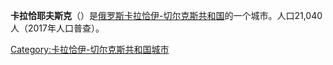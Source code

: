 {{expand language|time=2017-07-23T15:14:49+00:00 }}
'''卡拉恰耶夫斯克'''（{{lang-ru|Карача́евск}}）是[[俄罗斯|俄罗斯]][[卡拉恰伊-切尔克斯共和国|卡拉恰伊-切尔克斯共和国]]的一个城市。人口21,040人（2017年人口普查）。

{{卡拉恰伊-切爾克斯共和國行政區劃}}

[[Category:卡拉恰伊-切尔克斯共和国城市|Category:卡拉恰伊-切尔克斯共和国城市]]


{{Russia-geo-stub}}
